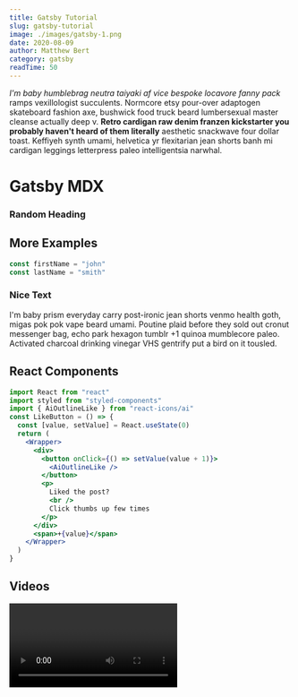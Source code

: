 ```yaml
---
title: Gatsby Tutorial
slug: gatsby-tutorial
image: ./images/gatsby-1.png
date: 2020-08-09
author: Matthew Bert
category: gatsby
readTime: 50
---
```







_I'm baby humblebrag neutra taiyaki af vice bespoke locavore fanny pack_ ramps vexillologist succulents. Normcore etsy pour-over adaptogen skateboard fashion axe, bushwick food truck beard lumbersexual master cleanse actually deep v. **Retro cardigan raw denim franzen kickstarter you probably haven't heard of them literally** aesthetic snackwave four dollar toast. Keffiyeh synth umami, helvetica yr flexitarian jean shorts banh mi cardigan leggings letterpress paleo intelligentsia narwhal.

# Gatsby MDX

### Random Heading

## More Examples

<div className="code">

```js
const firstName = "john"
const lastName = "smith"
```

 </div>


<div className="nice-text">

### Nice Text

<FiInfo className="nice-text-icon"></FiInfo>

I'm baby prism everyday carry post-ironic jean shorts venmo health goth, migas pok pok vape beard umami. Poutine plaid before they sold out cronut messenger bag, echo park hexagon tumblr +1 quinoa mumblecore paleo. Activated charcoal drinking vinegar VHS gentrify put a bird on it tousled.

</div>

## React Components

<Counter />


<div className="code">

```jsx
import React from "react"
import styled from "styled-components"
import { AiOutlineLike } from "react-icons/ai"
const LikeButton = () => {
  const [value, setValue] = React.useState(0)
  return (
    <Wrapper>
      <div>
        <button onClick={() => setValue(value + 1)}>
          <AiOutlineLike />
        </button>
        <p>
          Liked the post?
          <br />
          Click thumbs up few times
        </p>
      </div>
      <span>+{value}</span>
    </Wrapper>
  )
}
```

</div>

<LikeButton />

## Videos

<RegVideo />
<Video />

<h2>regular heading</h2>
<h2 title> nice title </h2>

<h4>inline code</h4>

`console.log('hello there')`

<h4> blockquote element </h4>

<blockquote display="default">
  I'm baby prism everyday carry post-ironic jean shorts venmo health goth, migas
</blockquote>

<blockquote display="info">
  I'm baby prism everyday carry post-ironic jean shorts venmo health goth, migas
</blockquote>

<blockquote display="warning">
  I'm baby prism everyday carry post-ironic jean shorts venmo health goth, migas
</blockquote>

<blockquote>
  I'm baby gluten-free lo-fi tumblr, bicycle rights edison bulb green juice
  ennui next level viral jean shorts. Food truck godard street art migas fixie
  shaman paleo chia single-origin coffee poke pug portland flannel.
</blockquote>

> hello there

#### Javascript

<div className="code">

```js
// comments
const name = "john"
const channel = "coding addict"

function featuredProducts(data) {
  return data.filter(item => {
    return item.featured === true
  })
}
featuredProducts()
```

 </div>


#### JSX

```jsx
import React from "react"

const Counter = () => {
  const [count, setCount] = React.useState(0)
  return (
    <section className="counter">
      <h4>show some love to MDX</h4>
      <h4>likes {count}</h4>
      <button className="btn btn-danger" onClick={() => setCount(count + 1)}>
        i like mdx
      </button>
    </section>
  )
}
export default Counter
```

#### HTML

```html
<h1>hello world</h1>
<p class="random">random text</p>
<section class="contact">
  <div class="title">
    <h1>contact us</h1>
  </div>
</section>
```

#### CSS

```css file=App.js
max-width: 500px;
border-radius: var(--radius);
padding: 1rem 1.5rem;
background: var(--clr-grey-10);
text-align: center;
```

<article>this is aside</article>

<Link to="/posts" className="btn center-btn">all posts</Link>
